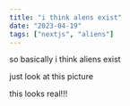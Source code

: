 ```yaml
---
title: "i think alens exist"
date: "2023-04-19"
tags: ["nextjs", "aliens"]
---
```


so basically i think aliens exist

just look at this picture

<CustomImage
  src="https://cdn.images.dailystar.co.uk/dynamic/33/photos/234000/620x/uk-545277.jpg"
  alt="A real alien"
/>

<CustomImage
  src="https://upload.wikimedia.org/wikipedia/commons/5/5a/SMirC-hi.svg"
  alt="A smiling face with a waving hand"
/>

this looks real!!!

